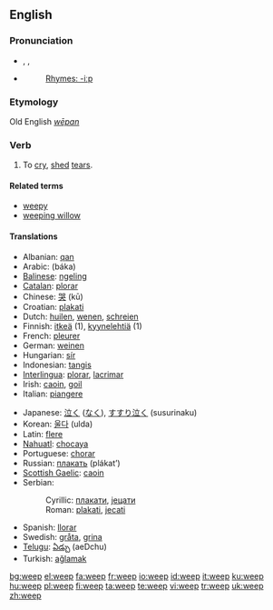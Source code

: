 ==English==

===Pronunciation===
* {{enPR|wēp}}, {{IPA|/wiːp/}}, {{SAMPA|/wi:p/}}
* {{audio|en-us-weep.ogg|Audio (US)}}
*: [[Rhymes:English:-iːp|Rhymes: -iːp]]

===Etymology===
Old English ''[[wēpan]]''

===Verb===
{{en-verb|weeps|weeping|wept|wept}}

# To [[cry]], [[shed]] [[tear]]s.

====Related terms====
* [[weepy]]
* [[weeping willow]]

====Translations====
{{top}}
* Albanian: [[qan]]
* Arabic: {{Arab|[[بكى]]}} (báka)
* [[Balinese]]: [[ngeling]]
* [[Catalan]]: [[plorar]]
* Chinese: [[哭]] (kū)
* Croatian: [[plakati]]
* Dutch: [[huilen]], [[wenen]], [[schreien]]
* Finnish: [[itkeä]] (1), [[kyynelehtiä]] (1)
* French: [[pleurer]]
* German: [[weinen]]
* Hungarian: [[sír]]
* Indonesian: [[tangis]]
* [[Interlingua]]: [[plorar]], [[lacrimar]]
* Irish: [[caoin]], [[goil]]
* Italian: [[piangere]]
{{mid}}
* Japanese: [[泣く]] ([[なく]]), [[すすり泣く]] (susurinaku)
* Korean: [[울다]] (ulda)
* Latin: [[flere]]
* [[Nahuatl]]: [[chocaya]]
* Portuguese: [[chorar]]
* Russian: [[плакать]] (plákat’)
* [[Scottish Gaelic]]: [[caoin#Scottish Gaelic|caoin]]
* Serbian:
*: Cyrillic: [[плакати]], [[јецати]]
*: Roman: [[plakati]], [[jecati]]
* Spanish: [[llorar]]
* Swedish: [[gråta]], [[grina]]
* [[Telugu]]: [[ఏడ్చు]] (aeDchu)
* Turkish: [[ağlamak]]
{{bottom}}

[[bg:weep]]
[[el:weep]]
[[fa:weep]]
[[fr:weep]]
[[io:weep]]
[[id:weep]]
[[it:weep]]
[[ku:weep]]
[[hu:weep]]
[[pl:weep]]
[[fi:weep]]
[[ta:weep]]
[[te:weep]]
[[vi:weep]]
[[tr:weep]]
[[uk:weep]]
[[zh:weep]]